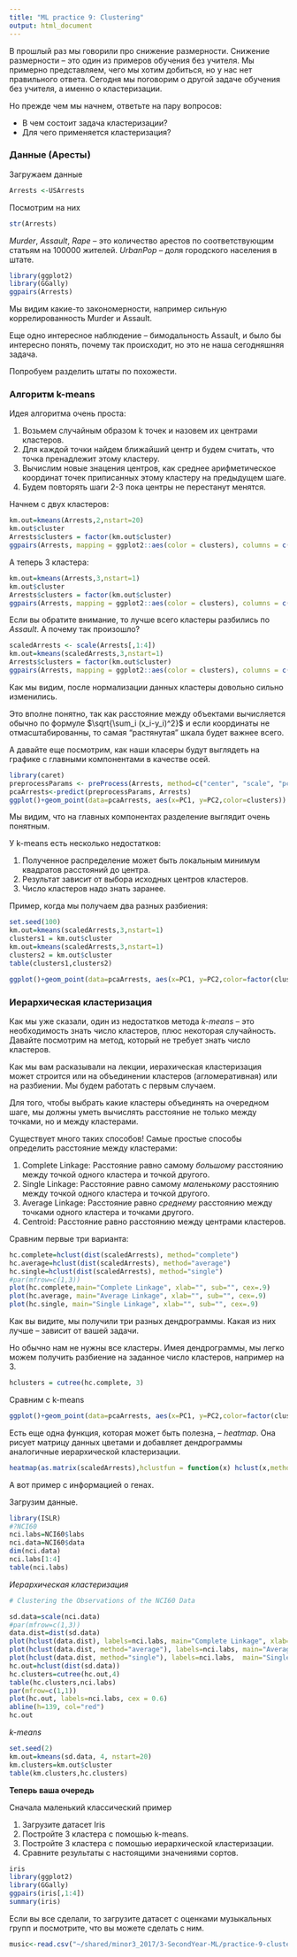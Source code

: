 ```yaml
---
title: "ML practice 9: Clustering"
output: html_document
---
```


В прошлый раз мы говорили про снижение размерности. Снижение размерности  -- это один из примеров обучения без учителя. Мы примерно представляем, чего мы хотим добиться, но у нас нет правильного ответа. 
Сегодня мы поговорим о другой задаче обучения без учителя, а именно о кластеризации.

Но прежде чем мы начнем, ответьте на пару вопросов:

* В чем состоит задача кластеризации?
* Для чего применяется кластеризация?


###  Данные (Аресты)

Загружаем данные
```r
Arrests <-USArrests
```

Посмотрим на них

```r
str(Arrests)
```

*Murder*, *Assault*, *Rape* -- это количество арестов по соответствующим статьям на 100000 жителей.
*UrbanPop* -- доля городского населения в штате.

```r
library(ggplot2)
library(GGally)
ggpairs(Arrests)
```

Мы видим какие-то закономерности, например сильную коррелированность Murder и Assault.

Еще одно интересное наблюдение -- бимодальность Assault, и было бы интересно понять, почему так происходит, но это не наша сегодняшняя задача.

Попробуем разделить штаты по похожести.

### Алгоритм k-means

Идея алгоритма очень проста:

1. Возьмем случайным образом k точек и назовем их центрами кластеров. 
2. Для каждой точки найдем ближайший центр и будем считать, что точка пренадлежит этому кластеру.
3. Вычислим новые знацения центров, как среднее арифметическое координат точек приписанных этому кластеру на предыдущем шаге.
4. Будем повторять шаги 2-3 пока центры не перестанут менятся.


Начнем с двух кластеров:

```r
km.out=kmeans(Arrests,2,nstart=20)
km.out$cluster
Arrests$clusters = factor(km.out$cluster)
ggpairs(Arrests, mapping = ggplot2::aes(color = clusters), columns = c("Murder", "Assault", "UrbanPop", "Rape"))
```


А теперь 3 кластера:

```r
km.out=kmeans(Arrests,3,nstart=1)
km.out$cluster
Arrests$clusters = factor(km.out$cluster)
ggpairs(Arrests, mapping = ggplot2::aes(color = clusters), columns = c("Murder", "Assault", "UrbanPop", "Rape"))
```

Если вы обратите внимание, то лучше всего кластеры разбились по *Assault*. А почему так произошло?

```r
scaledArrests <- scale(Arrests[,1:4])
km.out=kmeans(scaledArrests,3,nstart=1)
Arrests$clusters = factor(km.out$cluster)
ggpairs(Arrests, mapping = ggplot2::aes(color = clusters), columns = c("Murder", "Assault", "UrbanPop", "Rape"))
```

Как мы видим, после нормализации данных кластеры довольно сильно изменились.

Это вполне понятно, так как расстояние между объектами вычисляется обычно по формуле $\sqrt{\sum_i (x_i-y_i)^2}$ и если координаты не отмасштабированны, то самая "растянутая" шкала будет важнее всего.

А давайте еще посмотрим, как наши класеры будут выглядеть на графике с главными компонентами в качестве осей.

```r
library(caret)
preprocessParams <- preProcess(Arrests, method=c("center", "scale", "pca"))
pcaArrests<-predict(preprocessParams, Arrests)
ggplot()+geom_point(data=pcaArrests, aes(x=PC1, y=PC2,color=clusters))
```

Мы видим, что на главных компонентах разделение выглядит очень понятным.

У k-means есть несколько недостатков:

1. Полученное распределение может быть локальным минимум квадратов расстояний до центра.
2. Результат зависит от выбора исходных центров кластеров.
3. Число кластеров надо знать заранее.


Пример, когда мы получаем два разных разбиения:
```r
set.seed(100)
km.out=kmeans(scaledArrests,3,nstart=1)
clusters1 = km.out$cluster
km.out=kmeans(scaledArrests,3,nstart=1)
clusters2 = km.out$cluster
table(clusters1,clusters2)
```


```r
ggplot()+geom_point(data=pcaArrests, aes(x=PC1, y=PC2,color=factor(clusters1), shape=factor(clusters2)))
```


### Иерархическая кластеризация

Как мы уже сказали, один из недостатков метода *k-means* -- это необходимость знать число кластеров, плюс некоторая случайность. Давайте посмотрим на метод, который не требует знать число кластеров.

Как мы вам расказывали на лекции, иерахическая кластеризация может строится или на объединении кластеров (агломеративная) или на разбиении. Мы будем работать с первым случаем.

Для того, чтобы выбрать какие кластеры объединять на очередном шаге, мы должны уметь вычислять расстояние не только между точками, но и между кластерами.

Существует много таких способов! 
Самые простые способы определить расстояние между кластерами:

1. Complete Linkage: Расстояние равно самому *большому* расстоянию между точкой одного кластера и точкой другого.
2. Single Linkage: Расстояние равно самому *маленькому* расстоянию между точкой одного кластера и точкой другого.
3. Average Linkage: Расстояние равно *среднему* расстоянию между точками одного кластера и точками другого.
4. Centroid: Расстояние равно расстоянию между центрами кластеров.

Сравним первые три варианта:

```r
hc.complete=hclust(dist(scaledArrests), method="complete")
hc.average=hclust(dist(scaledArrests), method="average")
hc.single=hclust(dist(scaledArrests), method="single")
#par(mfrow=c(1,3))
plot(hc.complete,main="Complete Linkage", xlab="", sub="", cex=.9)
plot(hc.average, main="Average Linkage", xlab="", sub="", cex=.9)
plot(hc.single, main="Single Linkage", xlab="", sub="", cex=.9)
```

Как вы видите, мы получили три разных дендрограммы. Какая из них лучше -- зависит от вашей задачи.

Но обычно нам не нужны все кластеры. Имея дендрограммы, мы легко можем получить разбиение на заданное число кластеров, например на 3.

```r
hclusters = cutree(hc.complete, 3)
```

Сравним с k-means
```r
ggplot()+geom_point(data=pcaArrests, aes(x=PC1, y=PC2,color=factor(clusters2), shape=factor(hclusters)))
```


Есть еще одна функция, которая может быть полезна, -- *heatmap*. Она рисует матрицу данных цветами и добавляет дендрограммы аналогичные иерархической кластеризации.

```r
heatmap(as.matrix(scaledArrests),hclustfun = function(x) hclust(x,method = "complete"), scale="none")
```


А вот пример с информацией о генах.

Загрузим данные.
```r
library(ISLR)
#?NCI60
nci.labs=NCI60$labs
nci.data=NCI60$data
dim(nci.data)
nci.labs[1:4]
table(nci.labs)
```

*Иерархическая кластеризация*

```r
# Clustering the Observations of the NCI60 Data

sd.data=scale(nci.data)
#par(mfrow=c(1,3))
data.dist=dist(sd.data)
plot(hclust(data.dist), labels=nci.labs, main="Complete Linkage", xlab="", sub="",ylab="", cex = 0.6)
plot(hclust(data.dist, method="average"), labels=nci.labs, main="Average Linkage", xlab="", sub="",ylab="", cex = 0.6)
plot(hclust(data.dist, method="single"), labels=nci.labs,  main="Single Linkage", xlab="", sub="",ylab="", cex = 0.6)
hc.out=hclust(dist(sd.data))
hc.clusters=cutree(hc.out,4)
table(hc.clusters,nci.labs)
par(mfrow=c(1,1))
plot(hc.out, labels=nci.labs, cex = 0.6)
abline(h=139, col="red")
hc.out

```


*k-means*

```r
set.seed(2)
km.out=kmeans(sd.data, 4, nstart=20)
km.clusters=km.out$cluster
table(km.clusters,hc.clusters)
```



**Теперь ваша очередь**

Сначала маленький классический пример

1. Загрузите датасет Iris
2. Постройте 3 кластера с помошью k-means.
3. Постройте 3 кластера с помошью иерархической кластеризации.
4. Сравните результаты с настоящими значениями сортов.

```r
iris
library(ggplot2)
library(GGally)
ggpairs(iris[,1:4])
summary(iris)
```


Если вы все сделали, то загрузите датасет с оценками музыкальных групп и посмотрите, что вы можете сделать с ним.

```r
music<-read.csv("~/shared/minor3_2017/3-SecondYear-ML/practice-9-clustering/music.txt")
```


